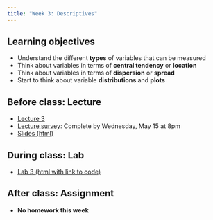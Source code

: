 ```yaml
---
title: "Week 3: Descriptives"
---
```


## Learning objectives

* Understand the different **types** of variables that can be measured
* Think about variables in terms of **central tendency** or **location**
* Think about variables in terms of **dispersion** or **spread**
* Start to think about variable **distributions** and **plots**

## Before class: Lecture 

* [Lecture 3](https://youtu.be/0bNUpfgNlUg){target="_blank"} 
* [Lecture survey](https://forms.gle/sV8KZzoZHuykN41E8){target="_blank"}: Complete by Wednesday, May 15 at 8pm
* [Slides (html)](../slides/BTS510-24-3.qmd){target="_blank"}
    
## During class: Lab

* [Lab 3 (html with link to code)](../lab/BTS510-24-lab3.qmd){target="_blank"}

## After class: Assignment

* **No homework this week**
